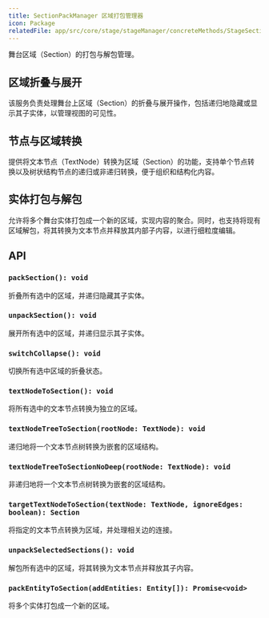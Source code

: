 ```yaml
---
title: SectionPackManager 区域打包管理器
icon: Package
relatedFile: app/src/core/stage/stageManager/concreteMethods/StageSectionPackManager.tsx
---
```


舞台区域（Section）的打包与解包管理。

## 区域折叠与展开

该服务负责处理舞台上区域（Section）的折叠与展开操作，包括递归地隐藏或显示其子实体，以管理视图的可见性。

## 节点与区域转换

提供将文本节点（TextNode）转换为区域（Section）的功能，支持单个节点转换以及树状结构节点的递归或非递归转换，便于组织和结构化内容。

## 实体打包与解包

允许将多个舞台实体打包成一个新的区域，实现内容的聚合。同时，也支持将现有区域解包，将其转换为文本节点并释放其内部子内容，以进行细粒度编辑。

## API

### `packSection(): void`

折叠所有选中的区域，并递归隐藏其子实体。

### `unpackSection(): void`

展开所有选中的区域，并递归显示其子实体。

### `switchCollapse(): void`

切换所有选中区域的折叠状态。

### `textNodeToSection(): void`

将所有选中的文本节点转换为独立的区域。

### `textNodeTreeToSection(rootNode: TextNode): void`

递归地将一个文本节点树转换为嵌套的区域结构。

### `textNodeTreeToSectionNoDeep(rootNode: TextNode): void`

非递归地将一个文本节点树转换为嵌套的区域结构。

### `targetTextNodeToSection(textNode: TextNode, ignoreEdges: boolean): Section`

将指定的文本节点转换为区域，并处理相关边的连接。

### `unpackSelectedSections(): void`

解包所有选中的区域，将其转换为文本节点并释放其子内容。

### `packEntityToSection(addEntities: Entity[]): Promise<void>`

将多个实体打包成一个新的区域。

